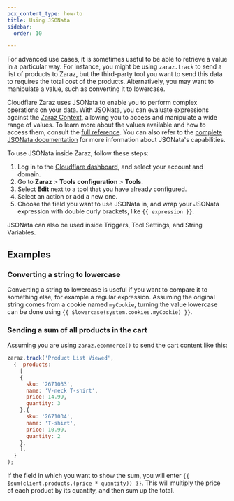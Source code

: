 ```yaml
---
pcx_content_type: how-to
title: Using JSONata
sidebar:
  order: 10

---
```


For advanced use cases, it is sometimes useful to be able to retrieve a value in a particular way. For instance, you might be using `zaraz.track` to send a list of products to Zaraz, but the third-party tool you want to send this data to requires the total cost of the products. Alternatively, you may want to manipulate a value, such as converting it to lowercase.

Cloudflare Zaraz uses JSONata to enable you to perform complex operations on your data. With JSONata, you can evaluate expressions against the [Zaraz Context](/zaraz/reference/context/), allowing you to access and manipulate a wide range of values. To learn more about the values available and how to access them, consult the [full reference](/zaraz/reference/context/). You can also refer to the [complete JSONata documentation](https://docs.jsonata.org/) for more information about JSONata's capabilities.

To use JSONata inside Zaraz, follow these steps:

1. Log in to the [Cloudflare dashboard](https://dash.cloudflare.com/), and select your account and domain.
2. Go to **Zaraz** > **Tools configuration** > **Tools**.
3. Select **Edit** next to a tool that you have already configured.
4. Select an action or add a new one.
5. Choose the field you want to use JSONata in, and wrap your JSONata expression with double curly brackets, like `{{ expression }}`.

JSONata can also be used inside Triggers, Tool Settings, and String Variables.

## Examples

### Converting a string to lowercase

Converting a string to lowercase is useful if you want to compare it to something else, for example a regular expression. Assuming the original string comes from a cookie named `myCookie`, turning the value lowercase can be done using `{{ $lowercase(system.cookies.myCookie) }}`.

### Sending a sum of all products in the cart

Assuming you are using `zaraz.ecommerce()` to send the cart content like this:

```js
zaraz.track('Product List Viewed',
  {  products:
    [
    {
      sku: '2671033',
      name: 'V-neck T-shirt',
      price: 14.99,
      quantity: 3
    },{
      sku: '2671034',
      name: 'T-shirt',
      price: 10.99,
      quantity: 2
    },
    ],
  }
);
```

If the field in which you want to show the sum, you will enter `{{ $sum(client.products.(price * quantity)) }}`. This will multiply the price of each product by its quantity, and then sum up the total.
